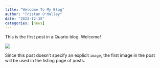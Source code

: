 ```yaml
---
title: "Welcome To My Blog"
author: "Tristan O'Malley"
date: "2023-12-18"
categories: [news]
---
```


This is the first post in a Quarto blog. Welcome!

![](thumbnail.jpg)

Since this post doesn't specify an explicit `image`, the first image in the post will be used in the listing page of posts.

